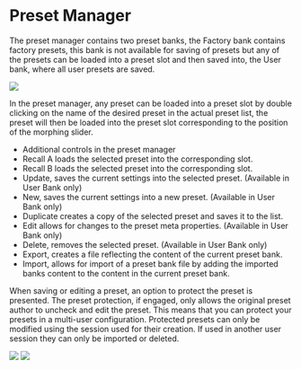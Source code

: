 # Preset Manager

The preset manager contains two preset banks, the Factory bank contains factory presets, this bank is not
available for saving of presets but any of the presets can be loaded into a preset slot and then saved into, the
User bank, where all user presets are saved.

![](include/ManualEvoChannel-014.png)

In the preset manager, any preset can be loaded into a preset slot by double clicking on the name of the desired
preset in the actual preset list, the preset will then be loaded into the preset slot corresponding to the position of
the morphing slider.


- Additional controls in the preset manager
- Recall A loads the selected preset into the corresponding slot.
- Recall B loads the selected preset into the corresponding slot.
- Update, saves the current settings into the selected preset. (Available in User Bank only)
- New, saves the current settings into a new preset. (Available in User Bank only)
- Duplicate creates a copy of the selected preset and saves it to the list.
- Edit allows for changes to the preset meta properties. (Available in User Bank only)
- Delete, removes the selected preset. (Available in User Bank only)
- Export, creates a file reflecting the content of the current preset bank.
- Import, allows for import of a preset bank file by adding the imported banks content to the content in the
current preset bank.

When saving or editing a preset, an option to protect the preset is presented. The preset protection, if engaged,
only allows the original preset author to uncheck and edit the preset. This means that you can protect your
presets in a multi-user configuration. Protected presets can only be modified using the session used for their
creation. If used in another user session they can only be imported or deleted.

![](include/ManualEvoChannel-015.jpg)
![](include/ManualEvoChannel-016.png)
